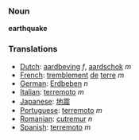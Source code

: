 ===Noun===
'''earthquake'''

===Translations===
*[[Dutch]]: [[aardbeving]] ''f'', [[aardschok]] ''m''
*[[French]]: [[tremblement]] [[de]] [[terre]] ''m''
*[[German]]: [[Erdbeben]] ''n''
*[[Italian]]: [[terremoto]] ''m''
*[[Japanese]]: [[地震]]
*[[Portuguese]]: [[terremoto]] ''m''
*[[Romanian]]: [[cutremur]] ''n''
*[[Spanish]]: [[terremoto]] ''m''
